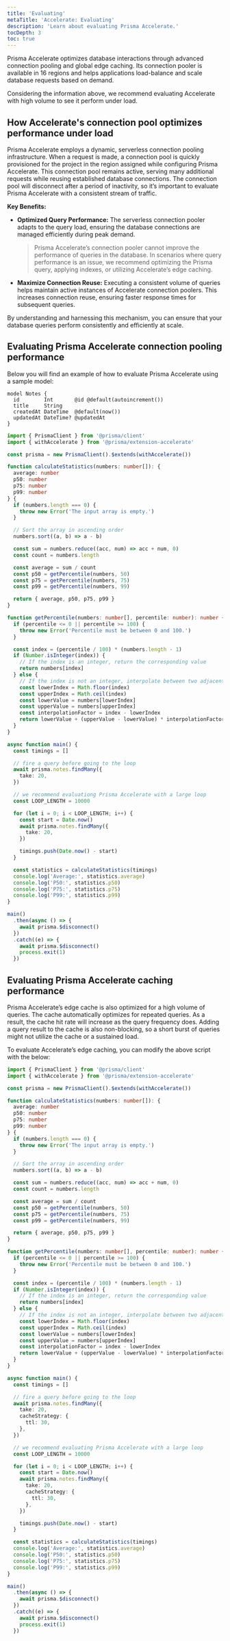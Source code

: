```yaml
---
title: 'Evaluating'
metaTitle: 'Accelerate: Evaluating'
description: 'Learn about evaluating Prisma Accelerate.'
tocDepth: 3
toc: true
---
```


<TopBlock>

Prisma Accelerate optimizes database interactions through advanced connection pooling and global edge caching. Its connection pooler is available in 16 regions and helps applications load-balance and scale database requests based on demand.

Considering the information above, we recommend evaluating Accelerate with high volume to see it perform under load.

</TopBlock>

## How Accelerate's connection pool optimizes performance under load

Prisma Accelerate employs a dynamic, serverless connection pooling infrastructure. When a request is made, a connection pool is quickly provisioned for the project in the region assigned while configuring Prisma Accelerate. This connection pool remains active, serving many additional requests while reusing established database connections. The connection pool will disconnect after a period of inactivity, so it’s important to evaluate Prisma Accelerate with a consistent stream of traffic.

**Key Benefits:**

- **Optimized Query Performance:** The serverless connection pooler adapts to the query load, ensuring the database connections are managed efficiently during peak demand.

  > Prisma Accelerate’s connection pooler cannot improve the performance of queries in the database. In scenarios where query performance is an issue, we recommend optimizing the Prisma query, applying indexes, or utilizing Accelerate’s edge caching.

- **Maximize Connection Reuse:** Executing a consistent volume of queries helps maintain active instances of Accelerate connection poolers. This increases connection reuse, ensuring faster response times for subsequent queries.

By understanding and harnessing this mechanism, you can ensure that your database queries perform consistently and efficiently at scale.

## Evaluating Prisma Accelerate connection pooling performance

Below you will find an example of how to evaluate Prisma Accelerate using a sample model:

```prisma
model Notes {
  id        Int       @id @default(autoincrement())
  title     String
  createdAt DateTime  @default(now())
  updatedAt DateTime? @updatedAt
}
```

```typescript
import { PrismaClient } from '@prisma/client'
import { withAccelerate } from '@prisma/extension-accelerate'

const prisma = new PrismaClient().$extends(withAccelerate())

function calculateStatistics(numbers: number[]): {
  average: number
  p50: number
  p75: number
  p99: number
} {
  if (numbers.length === 0) {
    throw new Error('The input array is empty.')
  }

  // Sort the array in ascending order
  numbers.sort((a, b) => a - b)

  const sum = numbers.reduce((acc, num) => acc + num, 0)
  const count = numbers.length

  const average = sum / count
  const p50 = getPercentile(numbers, 50)
  const p75 = getPercentile(numbers, 75)
  const p99 = getPercentile(numbers, 99)

  return { average, p50, p75, p99 }
}

function getPercentile(numbers: number[], percentile: number): number {
  if (percentile <= 0 || percentile >= 100) {
    throw new Error('Percentile must be between 0 and 100.')
  }

  const index = (percentile / 100) * (numbers.length - 1)
  if (Number.isInteger(index)) {
    // If the index is an integer, return the corresponding value
    return numbers[index]
  } else {
    // If the index is not an integer, interpolate between two adjacent values
    const lowerIndex = Math.floor(index)
    const upperIndex = Math.ceil(index)
    const lowerValue = numbers[lowerIndex]
    const upperValue = numbers[upperIndex]
    const interpolationFactor = index - lowerIndex
    return lowerValue + (upperValue - lowerValue) * interpolationFactor
  }
}

async function main() {
  const timings = []

  // fire a query before going to the loop
  await prisma.notes.findMany({
    take: 20,
  })

  // we recommend evaluationg Prisma Accelerate with a large loop
  const LOOP_LENGTH = 10000

  for (let i = 0; i < LOOP_LENGTH; i++) {
    const start = Date.now()
    await prisma.notes.findMany({
      take: 20,
    })

    timings.push(Date.now() - start)
  }

  const statistics = calculateStatistics(timings)
  console.log('Average:', statistics.average)
  console.log('P50:', statistics.p50)
  console.log('P75:', statistics.p75)
  console.log('P99:', statistics.p99)
}

main()
  .then(async () => {
    await prisma.$disconnect()
  })
  .catch((e) => {
    await prisma.$disconnect()
    process.exit(1)
  })
```

## Evaluating Prisma Accelerate caching performance

Prisma Accelerate’s edge cache is also optimized for a high volume of queries. The cache automatically optimizes for repeated queries. As a result, the cache hit rate will increase as the query frequency does. Adding a query result to the cache is also non-blocking, so a short burst of queries might not utilize the cache or a sustained load.

To evaluate Accelerate’s edge caching, you can modify the above script with the below:

```typescript
import { PrismaClient } from '@prisma/client'
import { withAccelerate } from '@prisma/extension-accelerate'

const prisma = new PrismaClient().$extends(withAccelerate())

function calculateStatistics(numbers: number[]): {
  average: number
  p50: number
  p75: number
  p99: number
} {
  if (numbers.length === 0) {
    throw new Error('The input array is empty.')
  }

  // Sort the array in ascending order
  numbers.sort((a, b) => a - b)

  const sum = numbers.reduce((acc, num) => acc + num, 0)
  const count = numbers.length

  const average = sum / count
  const p50 = getPercentile(numbers, 50)
  const p75 = getPercentile(numbers, 75)
  const p99 = getPercentile(numbers, 99)

  return { average, p50, p75, p99 }
}

function getPercentile(numbers: number[], percentile: number): number {
  if (percentile <= 0 || percentile >= 100) {
    throw new Error('Percentile must be between 0 and 100.')
  }

  const index = (percentile / 100) * (numbers.length - 1)
  if (Number.isInteger(index)) {
    // If the index is an integer, return the corresponding value
    return numbers[index]
  } else {
    // If the index is not an integer, interpolate between two adjacent values
    const lowerIndex = Math.floor(index)
    const upperIndex = Math.ceil(index)
    const lowerValue = numbers[lowerIndex]
    const upperValue = numbers[upperIndex]
    const interpolationFactor = index - lowerIndex
    return lowerValue + (upperValue - lowerValue) * interpolationFactor
  }
}

async function main() {
  const timings = []

  // fire a query before going to the loop
  await prisma.notes.findMany({
    take: 20,
    cacheStrategy: {
      ttl: 30,
    },
  })

  // we recommend evaluating Prisma Accelerate with a large loop
  const LOOP_LENGTH = 10000

  for (let i = 0; i < LOOP_LENGTH; i++) {
    const start = Date.now()
    await prisma.notes.findMany({
      take: 20,
      cacheStrategy: {
        ttl: 30,
      },
    })

    timings.push(Date.now() - start)
  }

  const statistics = calculateStatistics(timings)
  console.log('Average:', statistics.average)
  console.log('P50:', statistics.p50)
  console.log('P75:', statistics.p75)
  console.log('P99:', statistics.p99)
}

main()
  .then(async () => {
    await prisma.$disconnect()
  })
  .catch((e) => {
    await prisma.$disconnect()
    process.exit(1)
  })
```
